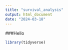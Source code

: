 ```yaml
---
title: "survival_analysis"
output: html_document
date: "2024-03-18"
---
```


###Hello

```r
library(tidyverse)
```

